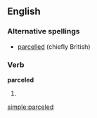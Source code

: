 ==English==

===Alternative spellings===
*[[parcelled]] (chiefly British)

===Verb===
'''parceled'''

# {{past of|[[parcel]]}}

[[simple:parceled]]